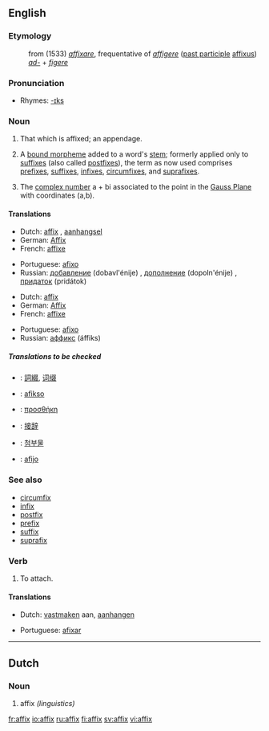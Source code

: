{{see|Affix}}
==English==
===Etymology===
:from {{ML.}} (1533) ''[[affixare]]'', frequentative of {{L.}} ''[[affigere]]'' ([[past participle]] [[affixus]]) ''[[ad-]]'' + ''[[figere]]''

===Pronunciation===
*Rhymes: [[Rhymes:English:-ɪks|-ɪks]]

===Noun===
{{en-noun|es}}
{{wikipedia}}
#That which is affixed; an appendage.
#{{linguistics}} A [[bound morpheme]] added to a word's [[stem]]; formerly applied only to [[suffix]]es (also called [[postfix]]es), the term as now used comprises [[prefix]]es, [[suffix]]es, [[infix]]es, [[circumfix]]es, and [[suprafix]]es.
#{{mathematics}} The [[complex number]] a + bi associated to the point in the [[Gauss Plane]] with coordinates (a,b).

====Translations====
{{top|that which is affixed}}
*Dutch: [[#Dutch|affix]] {{n}}, [[aanhangsel]] {{n}}
*German: [[Affix]] {{n}}
*French: [[affixe]] {{f}}
{{mid}}
*Portuguese: [[afixo]] {{m}}
*Russian: [[добавление]] (dobavl'énije) {{n}}, [[дополнение]] (dopoln'énije) {{n}}, [[придаток]] (pridátok) {{n}}
{{bottom}}

{{top|a bound morpheme added to a word's stem}}
*Dutch: [[#Dutch|affix]] {{n}}
*German: [[Affix]] {{n}}
*French: [[affixe]] {{f}}
{{mid}}
*Portuguese: [[afixo]] {{m}}
*Russian: [[аффикс]] (áffiks) {{m}} 
{{bottom}}

=====Translations to be checked=====
{{checktrans}}
{{top}}
*{{ttbc|Chinese}}: [[詞綴]], [[词缀]]
*{{ttbc|Esperanto}}: [[afikso]]
*{{ttbc|Greek}}: [[προσθήκη]] {{f}}
{{mid}}
*{{ttbc|Japanese}}: [[接辞]]
*{{ttbc|Korean}}: [[첨부물]]
*{{ttbc|Spanish}}: [[afijo]] {{m}}
{{bottom}}

===See also===
*[[circumfix]]
*[[infix]]
*[[postfix]]
*[[prefix]]
*[[suffix]]
*[[suprafix]]

===Verb===
{{en-verb|affix|es}}
# To attach.

====Translations====
{{top|to attach}}
*Dutch: [[vastmaken]] aan, [[aanhangen]]
{{mid}}
*Portuguese: [[afixar]]
{{bottom}}

----

==Dutch==
===Noun===
{{nl-noun|g=n}}

# affix ''(linguistics)''

[[fr:affix]]
[[io:affix]]
[[ru:affix]]
[[fi:affix]]
[[sv:affix]]
[[vi:affix]]